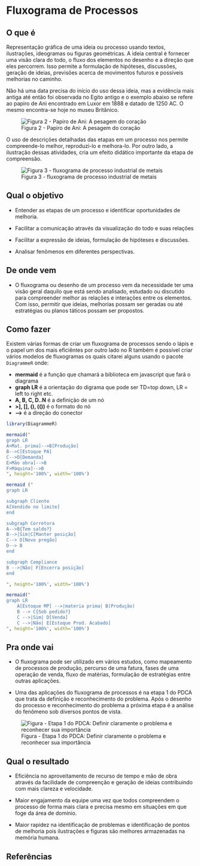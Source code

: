 # Fluxograma de Processos

## O que é {.unnumbered}

Representação gráfica de uma ideia ou processo usando textos, ilustrações, ideogramas ou figuras geométricas. A ideia central é fornecer uma visão clara do todo, o fluxo dos elementos no desenho e a direção que eles percorrem. Isso permite a formulação de hipóteses, discussões, geração de ideias, previsões acerca de movimentos futuros e possíveis melhorias no caminho.

Não há uma data precisa do início do uso dessa ideia, mas a evidência mais antiga até então foi observada no Egito antigo e o exemplo abaixo se refere ao papiro de Ani encontrado em Luxor em 1888 e datado de 1250 AC. O mesmo encontra-se hoje no museu Britânico.

![Figura 2 - Papiro de Ani: A pesagem do coração](images/papiro_ani.jpg)

O uso de descrições detalhadas das etapas em um processo nos permite compreende-lo melhor, reproduzi-lo e melhora-lo. Por outro lado, a ilustração dessas atividades, cria um efeito didático importante da etapa de compreensão.

![Figura 3 - fluxograma de processo industrial de metais](images/figura_processo.png)

## Qual o objetivo {.unnumbered}

-   Entender as etapas de um processo e identificar oportunidades de melhoria.

-   Facilitar a comunicação através da visualização do todo e suas relações

-   Facilitar a expressão de ideias, formulação de hipóteses e discussões.

-   Analisar fenômenos em diferentes perspectivas.

## De onde vem {.unnumbered}

-   O fluxograma ou desenho de um processo vem da necessidade ter uma visão geral daquilo que está sendo analisado, estudado ou discutido para compreender melhor as relações e interações entre os elementos. Com isso, permitir que ideias, melhorias possam ser geradas ou até estratégias ou planos táticos possam ser propostos.

## Como fazer {.unnumbered}

Existem várias formas de criar um fluxograma de processos sendo o lápis e o papel um dos mais eficiêntes por outro lado no R também é possível criar vários modelos de fluxogramas os quais citarei alguns usando o pacote `DiagrammeR` onde:

-   **mermaid** é a função que chamará a biblioteca em javascript que fará o diagrama
-   **graph LR** é a orientação do digrama que pode ser TD=top down, LR = left to right etc.
-   **A, B, C, D..N** é a definição de um nó
-   **\>\], \[\], (), (())** é o formato do nó
-   **--\>** é a direção do conector

```r

library(DiagrammeR)

mermaid("
graph LR
A>Mat. prima]-->B[Produção]
B-->C[Estoque PA]
C-->D[Demanda]
E>Mão obra]-->B
F>Máquina]-->B
", height='100%', width='100%')

mermaid ("
graph LR

subgraph Cliente
A[Vendido no limite]
end

subgraph Corretora
A-->B{Tem saldo?}
B-->|Sim|C[Manter posição]
C--> D[Novo pregão]
D--> B
end

subgraph Compliance
B -->|Não| F[Encerra posição]
end

", height='100%', width='100%')

mermaid("
graph LR
    A[Estoque MP] -->|materia prima| B(Produção)
    B --> C{Sob pedido?}
    C -->|Sim| D[Venda]
    C -->|Não| E[Estoque Prod. Acabado]
", height='100%', width='100%')
```

## Pra onde vai {.unnumbered}

-   O fluxograma pode ser utilizado em vários estudos, como mapeamento de processos de produção, percurso de uma fatura, fases de uma operação de venda, fluxo de matérias, formulação de estratégias entre outras aplicações.

-   Uma das aplicações do fluxograma de processos é na etapa 1 do PDCA que trata da definição e reconhecimento do problema. Após o desenho do processo e reconhecimento do problema a próxima etapa é a análise do fenômeno sob diversos pontos de vista.

![Figura - Etapa 1 do PDCA: Definir claramente o problema e reconhecer sua importância](images/step_1.png)

## Qual o resultado {.unnumbered}

-   Eficiência no aproveitamento de recurso de tempo e mão de obra através da facilidade de compreenção e geração de ideias contribuindo com mais clareza e velocidade.

-   Maior engajamento da equipe uma vez que todos compreendem o processo de forma mais clara e precisa mesmo em situações em que foge da área de domínio.

-   Maior rapidez na identificação de problemas e identificação de pontos de melhoria pois ilustrações e figuras são melhores armazenadas na memória humana.

## Referências {.unnumbered}

